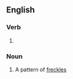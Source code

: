 ==English==

===Verb===
{{head|en|verb form}}

# {{present participle of|freckle|lang=en|nocat=1}}

===Noun===
{{en-noun}}
# A pattern of [[freckles]]